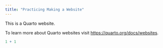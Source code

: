 ```yaml
---
title: "Practicing Making a Website"
---
```


This is a Quarto website.

To learn more about Quarto websites visit <https://quarto.org/docs/websites>.

```r
1 + 1
```
